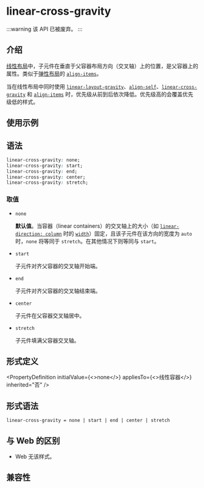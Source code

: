 
# <Deprecated /> linear-cross-gravity

:::warning
该 API 已被废弃。
:::

## 介绍

[线性布局](guide/ui/layout/linear-layout.mdx)中，子元件在垂直于父容器布局方向（交叉轴）上的位置，是父容器上的属性。类似于[弹性布局](guide/ui/layout/flexible-box-layout.mdx)的 [`align-items`](./align-items.mdx)。

当在线性布局中同时使用 [`linear-layout-gravity`](./linear-layout-gravity.mdx)、[`align-self`](./align-self.mdx)、[`linear-cross-gravity`](./linear-cross-gravity.mdx) 和 [`align-items`](./align-items.mdx) 时，优先级从前到后依次降低。优先级高的会覆盖优先级低的样式。

## 使用示例


<Go
  example="css-api"
  entry="src/linear-cross-gravity"
  defaultFile="src/linear-cross-gravity/App.tsx"
  img="/assets/doc/css/linear-cross-gravity.png"
  entry="src/linear-cross-gravity"
  defaultEntryFile="dist/linear-cross-gravity.lynx.bundle"
  entry="src/linear-cross-gravity"
/>

## 语法

```css
linear-cross-gravity: none;
linear-cross-gravity: start;
linear-cross-gravity: end;
linear-cross-gravity: center;
linear-cross-gravity: stretch;
```

### 取值

- `none`

  **默认值**。当容器（linear containers）的交叉轴上的大小（如 [`linear-direction: column`](./linear-direction) 时的 [`width`](./width)）固定，且该子元件在该方向的宽度为 `auto` 时，`none` 将等同于 `stretch`。在其他情况下则等同与 `start`。

- `start`

  子元件对齐父容器的交叉轴开始端。

- `end`

  子元件对齐父容器的交叉轴结束端。

- `center`

  子元件在父容器交叉轴居中。

- `stretch`

  子元件填满父容器交叉轴。

## 形式定义


<PropertyDefinition
  initialValue={<>none</>}
  appliesTo={<>线性容器</>}
  inherited="否"
/>

## 形式语法

```
linear-cross-gravity = none | start | end | center | stretch
```

## 与 Web 的区别

- Web 无该样式。

## 兼容性


<LegacyCompatTable metadata="css/properties/linear-cross-gravity" />
